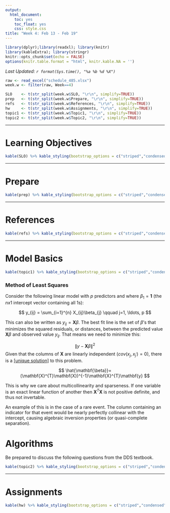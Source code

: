 ```yaml
---
output:
  html_document:
    toc: yes
    toc_float: yes
    css: style.css
title: "Week 4: Feb 13 - Feb 19"
---
```


```r
library(dplyr);library(readxl); library(knitr)
library(kableExtra); library(stringr)
knitr::opts_chunk$set(echo = FALSE)
options(knitr.table.format = "html", knitr.kable.NA = '') 
```
_Last Updated: `r format(Sys.time(), "%a %b %d %X")` _


```r
raw <- read_excel("schedule_485.xlsx")
week.w <- filter(raw, Week==4)

SLO    <- t(str_split(week.w$SLO, "\r\n", simplify=TRUE))
prep   <- t(str_split(week.w$Prepare, "\r\n", simplify=TRUE))
refs   <- t(str_split(week.w$References, "\r\n", simplify=TRUE))
hw     <- t(str_split(week.w$Assignments, "\r\n", simplify=TRUE))
topic1 <- t(str_split(week.w$Topic1, "\r\n", simplify=TRUE))
topic2 <- t(str_split(week.w$Topic2, "\r\n", simplify=TRUE))
```

----

# Learning Objectives
```r
kable(SLO) %>% kable_styling(bootstrap_options = c("striped","condensed"))
```

----

# Prepare
```r
kable(prep) %>% kable_styling(bootstrap_options = c("striped","condensed"))
```

----

# References
```r
kable(refs) %>% kable_styling(bootstrap_options = c("striped","condensed"))
```

----

# Model Basics

```r
kable(topic1) %>% kable_styling(bootstrap_options = c("striped","condensed"))
```


### Method of Least Squares 

Consider the following linear model with $p$ predictors and where $\beta_{1}= \mathbf{1}$ (the $nx1$ intercept vector containing all 1s): 

$$
y_{ij} = \sum_{i=1}^{n} X_{ij}\beta_{j} \qquad j=1, \ldots, p
$$

This can also be written as $y_{ij} = \mathbf{X}\beta$. The best fit line is the set of $\beta$'s that minimizes the squared residuals, or distances, between the predicted value $\mathbf{X}\beta$ and observed value $y_{ij}$. That means we need to minimize this: 

$$
\lVert y-\mathbf{X}\beta \rVert^{2}
$$
Given that the columns of $\mathbf{X}$ are linearly independent ($cov(x_{j}, x_{j^{'}})=0$), there is a [[unique solution]](https://en.wikipedia.org/wiki/Linear_least_squares_(mathematics)#Derivation_of_the_normal_equations) to this problem. 

$$
\hat{\mathbf{\beta}}=(\mathbf{X}^{T}\mathbf{X})^{-1}\mathbf{X}^{T}\mathbf{y} 
$$

This is why we care about multicollinearity and sparseness. If one variable is an exact linear function of another then $\mathbf{X}^{T}\mathbf{X}$ is not positive definite, and thus not invertable. 

An example of this is in the case of a rare event. The column containing an indicator for that event would be nearly perfectly collinear with the intercept, causing algebraic inversion properties (or quasi-complete separation). 

# Algorithms
Be prepared to discuss the following questions from the DDS textbook.

```r
kable(topic2) %>% kable_styling(bootstrap_options = c("striped","condensed"))
```

----

# Assignments
```r
kable(hw) %>% kable_styling(bootstrap_options = c("striped","condensed"))
```
